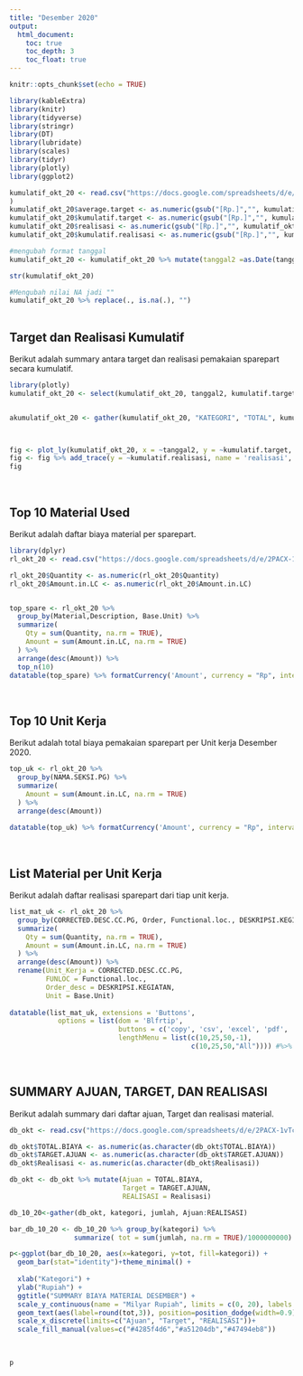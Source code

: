 ```yaml
---
title: "Desember 2020"
output:
  html_document:
    toc: true
    toc_depth: 3
    toc_float: true
---
```


```r
knitr::opts_chunk$set(echo = TRUE)
```

```r
library(kableExtra)
library(knitr)
library(tidyverse)
library(stringr)
library(DT)
library(lubridate)
library(scales)
library(tidyr)
library(plotly)
library(ggplot2)
```
```r

kumulatif_okt_20 <- read.csv("https://docs.google.com/spreadsheets/d/e/2PACX-1vRTg75PePS-rwn6bt7OpCbvn4CBNbhjiYZHgYmKjlh1OhVBdmCOx9VugmsAufPP2AbPPDbm_8NkEh7c/pub?gid=1958899369&single=true&output=csv"
)
kumulatif_okt_20$average.target <- as.numeric(gsub("[Rp.]","", kumulatif_okt_20$average.target))
kumulatif_okt_20$kumulatif.target <- as.numeric(gsub("[Rp.]","", kumulatif_okt_20$kumulatif.target))
kumulatif_okt_20$realisasi <- as.numeric(gsub("[Rp.]","", kumulatif_okt_20$realisasi))
kumulatif_okt_20$kumulatif.realisasi <- as.numeric(gsub("[Rp.]","", kumulatif_okt_20$kumulatif.realisasi))

#mengubah format tanggal
kumulatif_okt_20 <- kumulatif_okt_20 %>% mutate(tanggal2 =as.Date(tanggal, format= '%d/%m/%y'))

str(kumulatif_okt_20)

#Mengubah nilai NA jadi ""
kumulatif_okt_20 %>% replace(., is.na(.), "")
                

```

## Target dan Realisasi Kumulatif
Berikut adalah  summary antara target dan realisasi pemakaian sparepart secara kumulatif.


```r
library(plotly)
kumulatif_okt_20 <- select(kumulatif_okt_20, tanggal2, kumulatif.target, kumulatif.realisasi)


akumulatif_okt_20 <- gather(kumulatif_okt_20, "KATEGORI", "TOTAL", kumulatif.target:kumulatif.realisasi)



fig <- plot_ly(kumulatif_okt_20, x = ~tanggal2, y = ~kumulatif.target, name = 'target',type = 'scatter', mode = 'lines', offline = TRUE)
fig <- fig %>% add_trace(y = ~kumulatif.realisasi, name = 'realisasi', line = list(color = '#292e28', width = 3))
fig

```


$~$
$~$  
    
    
 
## Top 10 Material Used  
Berikut adalah daftar biaya material per sparepart.

```r
library(dplyr)
rl_okt_20 <- read.csv("https://docs.google.com/spreadsheets/d/e/2PACX-1vRTg75PePS-rwn6bt7OpCbvn4CBNbhjiYZHgYmKjlh1OhVBdmCOx9VugmsAufPP2AbPPDbm_8NkEh7c/pub?gid=0&single=true&output=csv")

rl_okt_20$Quantity <- as.numeric(rl_okt_20$Quantity)
rl_okt_20$Amount.in.LC <- as.numeric(rl_okt_20$Amount.in.LC)


top_spare <- rl_okt_20 %>%
  group_by(Material,Description, Base.Unit) %>%
  summarize(
    Qty = sum(Quantity, na.rm = TRUE),
    Amount = sum(Amount.in.LC, na.rm = TRUE)
  ) %>%
  arrange(desc(Amount)) %>%
  top_n(10)
datatable(top_spare) %>% formatCurrency('Amount', currency = "Rp", interval = 3, mark = ",", digits = 2, dec.mark = getOption("OutDec"), before = TRUE)
```
  
  
$~$
$~$
  

    
## Top 10 Unit Kerja  
Berikut adalah total biaya pemakaian sparepart per Unit kerja Desember 2020.

```r


top_uk <- rl_okt_20 %>%
  group_by(NAMA.SEKSI.PG) %>%
  summarize(
    Amount = sum(Amount.in.LC, na.rm = TRUE)
  ) %>%
  arrange(desc(Amount)) 
 
datatable(top_uk) %>% formatCurrency('Amount', currency = "Rp", interval = 3, mark = ",", digits = 2, dec.mark = getOption("OutDec"), before = TRUE)
```
$~$
$~$

## List Material per Unit Kerja  
Berikut adalah daftar realisasi sparepart dari tiap unit kerja.
```r


list_mat_uk <- rl_okt_20 %>%
  group_by(CORRECTED.DESC.CC.PG, Order, Functional.loc., DESKRIPSI.KEGIATAN,  Material,Description, Base.Unit) %>%
  summarize(
    Qty = sum(Quantity, na.rm = TRUE),
    Amount = sum(Amount.in.LC, na.rm = TRUE)
  ) %>%
  arrange(desc(Amount)) %>%
  rename(Unit_Kerja = CORRECTED.DESC.CC.PG,
         FUNLOC = Functional.loc.,
         Order_desc = DESKRIPSI.KEGIATAN,
         Unit = Base.Unit)
 
datatable(list_mat_uk, extensions = 'Buttons',
            options = list(dom = 'Blfrtip',
                           buttons = c('copy', 'csv', 'excel', 'pdf', 'print'),
                           lengthMenu = list(c(10,25,50,-1),
                                             c(10,25,50,"All")))) #%>% formatCurrency('Amount', currency = "Rp", interval = 3, mark = ",", digits = 2, dec.mark = getOption("OutDec"), before = TRUE)
```

$~$

## SUMMARY AJUAN, TARGET, DAN REALISASI 
Berikut adalah summary dari daftar ajuan, Target dan realisasi material.


```r

db_okt <- read.csv("https://docs.google.com/spreadsheets/d/e/2PACX-1vTcTaeSCDuWHNTkLlAgzxOWpug3FX4P7wg-qGSBMM_c5rLGNUbTZEGRmp4-oIr8kjsHk1zahCxQBmzL/pub?gid=0&single=true&output=csv")

db_okt$TOTAL.BIAYA <- as.numeric(as.character(db_okt$TOTAL.BIAYA))
db_okt$TARGET.AJUAN <- as.numeric(as.character(db_okt$TARGET.AJUAN))
db_okt$Realisasi <- as.numeric(as.character(db_okt$Realisasi))

db_okt <- db_okt %>% mutate(Ajuan = TOTAL.BIAYA,
                            Target = TARGET.AJUAN,
                            REALISASI = Realisasi)

db_10_20<-gather(db_okt, kategori, jumlah, Ajuan:REALISASI)

bar_db_10_20 <- db_10_20 %>% group_by(kategori) %>%
                summarize( tot = sum(jumlah, na.rm = TRUE)/1000000000) 

p<-ggplot(bar_db_10_20, aes(x=kategori, y=tot, fill=kategori)) +
  geom_bar(stat="identity")+theme_minimal() +
  
  xlab("Kategori") +
  ylab("Rupiah") +
  ggtitle("SUMMARY BIAYA MATERIAL DESEMBER") +
  scale_y_continuous(name = "Milyar Rupiah", limits = c(0, 20), labels = scales::comma) +
  geom_text(aes(label=round(tot,3)), position=position_dodge(width=0.9), vjust=1.6) +
  scale_x_discrete(limits=c("Ajuan", "Target", "REALISASI"))+
  scale_fill_manual(values=c("#4285f4d6","#a51204db","#47494eb8"))
  
    

p


```